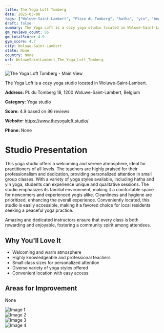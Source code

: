 ```yaml
---
title: The Yoga Loft Tomberg
date: 2025-03-08
tags: ["Woluwe-Saint-Lambert", "Place du Tomberg", "hatha", "yin", "beginner-friendly", "atmosphere", "small groups", "Woluwe-Saint-Lambert"]  
draft: false
summary: The Yoga Loft is a cozy yoga studio located in Woluwe-Saint-Lambert.
gm_reviews_count: 86
gm_totalScore: 4.9
gym_score: 4.7
city: Woluwe-Saint-Lambert
state: None
country: None
url: WoluweSaintLambert_The_Yoga_Loft_Tomberg
---
```


<div className="aspect-[16/9] relative my-8">
  <img 
    src="https://lh5.googleusercontent.com/p/AF1QipMC13zQE8GtUCxi__jMzYdniiiuKWQNiWNM5aK5=w1920-h1080-k-no"
    alt="The Yoga Loft Tomberg - Main View"
    className="object-cover absolute inset-0 w-full h-full rounded-lg"
  />
</div>

The Yoga Loft is a cozy yoga studio located in Woluwe-Saint-Lambert.

**Address:** Pl. du Tomberg 18, 1200 Woluwe-Saint-Lambert, Belgium

**Category:** Yoga studio

**Score:** 4.9 based on 86 reviews

**Website:** https://www.theyogaloft.studio/

**Phone:** None

# Studio Presentation

This yoga studio offers a welcoming and serene atmosphere, ideal for practitioners of all levels. The teachers are highly praised for their professionalism and dedication, providing personalized attention in small group classes. With a variety of yoga styles available, including hatha and yin yoga, students can experience unique and qualitative sessions. The studio emphasizes its familial environment, making it a comfortable space for newcomers and experienced yogis alike. Cleanliness and hygiene are prioritized, enhancing the overall experience. Conveniently located, this studio is easily accessible, making it a favored choice for local residents seeking a peaceful yoga practice.

Amazing and dedicated instructors ensure that every class is both rewarding and enjoyable, fostering a community spirit among attendees.

## Why You'll Love It

- Welcoming and warm atmosphere
- Highly knowledgeable and professional teachers
- Small class sizes for personalized attention
- Diverse variety of yoga styles offered
- Convenient location with easy access

## Areas for Improvement

None

<div className="grid grid-cols-1 xl:grid-cols-2 gap-4 my-8">
<div className="aspect-[4/3] relative"><img src="https://lh5.googleusercontent.com/p/AF1QipOC8jF83KJwbdPUbMXbYI0sv-hwJOfQXKc_gmfe=w1920-h1080-k-no" alt="Image 1" className="object-cover absolute inset-0 w-full h-full rounded-lg" /></div>
<div className="aspect-[4/3] relative"><img src="https://lh5.googleusercontent.com/p/AF1QipMIFI4U6YwtRsBHbnGlnZdxRdGKwYdGlwmzY8Cq=w1920-h1080-k-no" alt="Image 2" className="object-cover absolute inset-0 w-full h-full rounded-lg" /></div>
<div className="aspect-[4/3] relative"><img src="https://lh5.googleusercontent.com/p/AF1QipNHtuB-G2dLZZMwuJW02z5-083s9cmFr6BiVDmd=w1920-h1080-k-no" alt="Image 3" className="object-cover absolute inset-0 w-full h-full rounded-lg" /></div>
<div className="aspect-[4/3] relative"><img src="https://lh5.googleusercontent.com/p/AF1QipOqcEUPftbwZTmkyMQw1rhf-7owPzEe-OUDIyrb=w1920-h1080-k-no" alt="Image 4" className="object-cover absolute inset-0 w-full h-full rounded-lg" /></div>
</div>